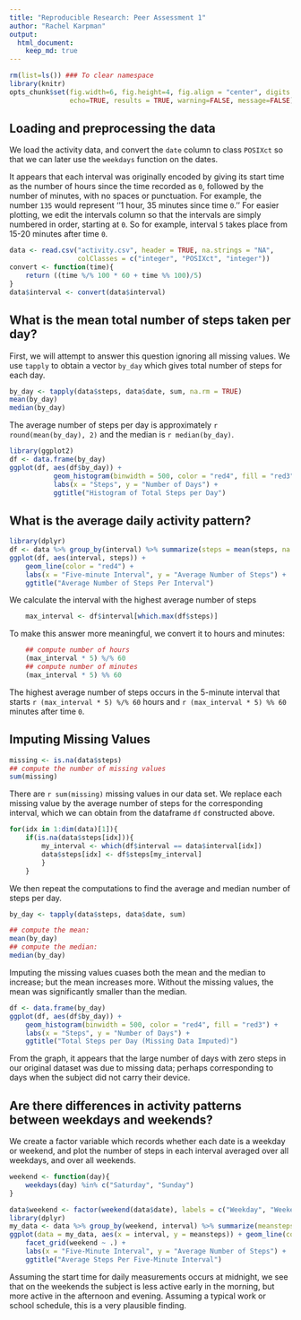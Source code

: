 ```yaml
---
title: "Reproducible Research: Peer Assessment 1"
author: "Rachel Karpman"
output: 
  html_document:
    keep_md: true
---
```


```r
rm(list=ls()) ### To clear namespace
library(knitr)
opts_chunk$set(fig.width=6, fig.height=4, fig.align = "center", digits = 2,
               echo=TRUE, results = TRUE, warning=FALSE, message=FALSE)
```
## Loading and preprocessing the data

We load the activity data, and convert the `date` column to class `POSIXct` so that we can later use the `weekdays` function on the dates.

It appears that each interval was originally encoded by giving its start time as the number of hours since the time recorded as `0`, followed by the number of minutes, with no spaces or punctuation.  For example, the number `135` would represent ''1 hour, 35 minutes since time `0`.''  For easier plotting, we edit the intervals column so that the intervals are simply numbered in order, starting at `0`.  So for example, interval `5` takes place from 15-20 minutes after time `0`.

```r
data <- read.csv("activity.csv", header = TRUE, na.strings = "NA", 
                 colClasses = c("integer", "POSIXct", "integer"))
convert <- function(time){
    return ((time %/% 100 * 60 + time %% 100)/5)
}
data$interval <- convert(data$interval)
```

## What is the mean total number of steps taken per day?

First, we will attempt to answer this question ignoring all missing values.  We use `tapply` to obtain a vector `by_day` which gives total number of steps for each day.

```r
by_day <- tapply(data$steps, data$date, sum, na.rm = TRUE)
mean(by_day)
median(by_day)
```

The average number of steps per day is approximately `r round(mean(by_day), 2)` and the median is `r median(by_day)`.

```r
library(ggplot2)
df <- data.frame(by_day)
ggplot(df, aes(df$by_day)) +
           geom_histogram(binwidth = 500, color = "red4", fill = "red3") +
           labs(x = "Steps", y = "Number of Days") +
           ggtitle("Histogram of Total Steps per Day")
```

## What is the average daily activity pattern?

```r
library(dplyr)
df <- data %>% group_by(interval) %>% summarize(steps = mean(steps, na.rm = TRUE))
ggplot(df, aes(interval, steps)) +
    geom_line(color = "red4") +
    labs(x = "Five-minute Interval", y = "Average Number of Steps") +
    ggtitle("Average Number of Steps Per Interval")
```

We calculate the interval with the highest average number of steps
```r
    max_interval <- df$interval[which.max(df$steps)]
```

To make this answer more meaningful, we convert it to hours and minutes:
```r
    ## compute number of hours
    (max_interval * 5) %/% 60
    ## compute number of minutes
    (max_interval * 5) %% 60
```
The highest average number of steps occurs in the 5-minute interval that starts `r (max_interval * 5) %/% 60` hours and `r (max_interval * 5) %% 60` minutes after time `0`.

## Imputing Missing Values

```r
missing <- is.na(data$steps)
## compute the number of missing values
sum(missing)
```
There are `r sum(missing)` missing values in our data set.  We replace each missing value by the average number of steps for the corresponding interval, which we can obtain from the dataframe `df` constructed above.
```r
for(idx in 1:dim(data)[1]){
    if(is.na(data$steps[idx])){
        my_interval <- which(df$interval == data$interval[idx])
        data$steps[idx] <- df$steps[my_interval]
        }
    }
```

We then repeat the computations to find the average and median number of steps per day.

```r
by_day <- tapply(data$steps, data$date, sum)

## compute the mean:
mean(by_day)
## compute the median:
median(by_day)
```

Imputing the missing values cuases both the mean and the median to increase; but the mean increases more.  Without the missing values, the mean was significantly smaller than the median.

```r
df <- data.frame(by_day)
ggplot(df, aes(df$by_day)) +
    geom_histogram(binwidth = 500, color = "red4", fill = "red3") +
    labs(x = "Steps", y = "Number of Days") +
    ggtitle("Total Steps per Day (Missing Data Imputed)")
```
From the graph, it appears that the large number of days with zero steps in our original dataset was due to missing data; perhaps corresponding to days when the subject did not carry their device.

## Are there differences in activity patterns between weekdays and weekends?

We create a factor variable which records whether each date is a weekday or weekend, and plot the number of steps in each interval averaged over all weekdays, and over all weekends.

```r
weekend <- function(day){
    weekdays(day) %in% c("Saturday", "Sunday")
}

data$weekend <- factor(weekend(data$date), labels = c("Weekday", "Weekend"))
library(dplyr)
my_data <- data %>% group_by(weekend, interval) %>% summarize(meansteps = mean(steps))
ggplot(data = my_data, aes(x = interval, y = meansteps)) + geom_line(color = "red4") +
    facet_grid(weekend ~ .) +
    labs(x = "Five-Minute Interval", y = "Average Number of Steps") + 
    ggtitle("Average Steps Per Five-Minute Interval")
```
Assuming the start time for daily measurements occurs at midnight, we see that on the weekends the subject is less active early in the morning, but more active in the afternoon and evening.  Assuming a typical work or school schedule, this is a very plausible finding.